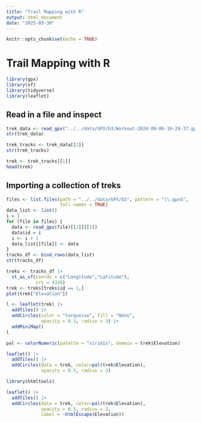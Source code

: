 ```yaml
---
title: "Trail Mapping with R"
output: html_document
date: "2025-03-30"
---
```


```r
knitr::opts_chunk$set(echo = TRUE)
```

# Trail Mapping with R

```r
library(gpx)
library(sf)
library(tidyverse)
library(leaflet)
```

## Read in a file and inspect

```r
trek_data <- read_gpx("../../data/GPX/b3/Workout-2024-09-06-16-29-37.gpx")
str(trek_data)
```

```r
trek_tracks <- trek_data[[2]]
str(trek_tracks)
```

```r
trek <- trek_tracks[[1]]
head(trek)
```

## Importing a collection of treks

```r
files <- list.files(path = "../../data/GPX/b3", pattern = "\\.gpx$",
                    full.names = TRUE)
data_list <- list()
i = 1
for (file in files) {
  data <- read_gpx(file)[[2]][[1]]
  data$id = i
  i <- i + 1
  data_list[[file]] <- data
}
tracks_df <- bind_rows(data_list)
str(tracks_df)
```


```r
treks <- tracks_df |> 
  st_as_sf(coords = c("Longitude","Latitude"),
           crs = 4326)
trek <- treks[treks$id == 1,]
plot(trek["Elevation"])
```

```r
l <- leaflet(trek) |> 
  addTiles() |> 
  addCircles(color = "turquoise", fill = "None",
             opacity = 0.3, radius = 3) |> 
  addMiniMap()
l
```

```r
pal <- colorNumeric(palette = "viridis", domain = trek$Elevation)

leaflet() |> 
  addTiles() |> 
  addCircles(data = trek, color=pal(trek$Elevation), 
             opacity = 0.5, radius = 3)
```

```r
library(htmltools)

leaflet() |> 
  addTiles() |> 
  addCircles(data = trek, color=pal(trek$Elevation), 
             opacity = 0.5, radius = 3,
             label = ~htmlEscape(Elevation))
```

